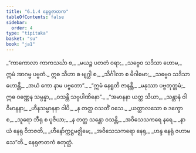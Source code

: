 ```yaml
---
title: "6.1.4 နေရုဇာတက"
tableOfContents: false
sidebar:
  order: 4
type: "tipitaka"
basket: "su"
book: "ja1"
---
```



<DynamicBreadcrumb />

<Division number="20" book="ja1" e="ch" v="22" p="139">

<Paragraph number="1340" type="verses" book="ja1">
_“ကာကောလာ ကာကသင်္ဃာ စ,_  
_မယဉ္စ ပတတံ ဝရာ;_  
_သဗ္ဗေဝ သဒိသာ ဟောမ,_  
ဣမံ အာဂမ္မ ပဗ္ဗတံ._  

</Paragraph>

</Division>
<Division number="21" book="ja1" e="ch" v="22" p="139">

<Paragraph number="1341" type="verses" book="ja1">
ဣဓ သီဟာ စ ဗျဂ္ဃါ စ,_  
_သိင်္ဂါလာ စ မိဂါဓမာ;_  
_သဗ္ဗေဝ သဒိသာ ဟောန္တိ,_  
_အယံ ကော နာမ ပဗ္ဗတော”._  

</Paragraph>

</Division>
<Division number="22" book="ja1" e="ch" v="22" p="140">

<Paragraph number="1342" type="verses" book="ja1">
_“ဣမံ နေရူတိ ဇာနန္တိ,_  
_မနုဿာ ပဗ္ဗတုတ္တမံ;_  
ဣဓ ဝဏ္ဏေန သမ္ပန္နာ,_  
_ဝသန္တိ သဗ္ဗပါဏိနော”._  

</Paragraph>

</Division>
<Division number="23" book="ja1" e="ch" v="22" p="140">

<Paragraph number="1343" type="verses" book="ja1">
_“အမာနနာ ယတ္ထ သိယာ,_  
_သန္တာနံ ဝါ ဝိမာနနာ;_  
_ဟီနသမ္မာနနာ ဝါပိ,_  
_န တတ္ထ ဝသတိံ ဝသေ._  

</Paragraph>

</Division>
<Division number="24" book="ja1" e="ch" v="22" p="140">

<Paragraph number="1344" type="verses" book="ja1">
_ယတ္ထာလသော စ ဒက္ခော စ,_  
_သူရော ဘီရု စ ပူဇိယာ;_  
_န တတ္ထ သန္တော ဝသန္တိ,_  
_အဝိသေသကရေ နရေ._  

</Paragraph>

</Division>
<Division number="25" book="ja1" e="ch" v="22" p="140">

<Paragraph number="1345" type="verses" book="ja1">
_နာယံ နေရု ဝိဘဇတိ,_  
_ဟီနော်က္ကဋ္ဌမဇ္ဈိမေ;_  
_အဝိသေသကရော နေရု,_  
_ဟန္ဒ နေရုံ ဇဟာမသေ”တိ._  


</Paragraph>
</Division>

<Paragraph number="1346" type="center" book="ja1">
နေရုဇာတကံ စတုတ္ထံ.
</Paragraph>